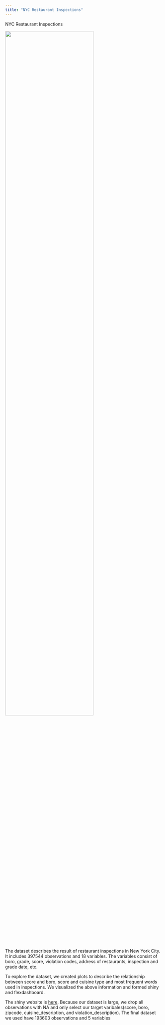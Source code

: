 ```yaml
---
title: "NYC Restaurant Inspections"
---
```


NYC Restaurant Inspections



<img src="images/resturants inspection.png" style="width:75%">



The dataset describes the result of restaurant inspections in New York City. It includes 397544 observations and 18 variables. The variables consist of boro, grade, score, violation codes, address of restaurants, inspection and grade date, etc. 


To explore the dataset, we created plots to describe the relationship between score and boro, score and cuisine type and most frequent words used in inspections. We visualized the above information and formed shiny and flexdashboard.



The shiny website is [here](https://veronica574.shinyapps.io/shiny/). Because our dataset is large, we drop all observations with NA and only select our target varibales(score, boro, zipcode, cuisine_description, and violation_description). The final dataset we used have 193603 observations and 5 variables